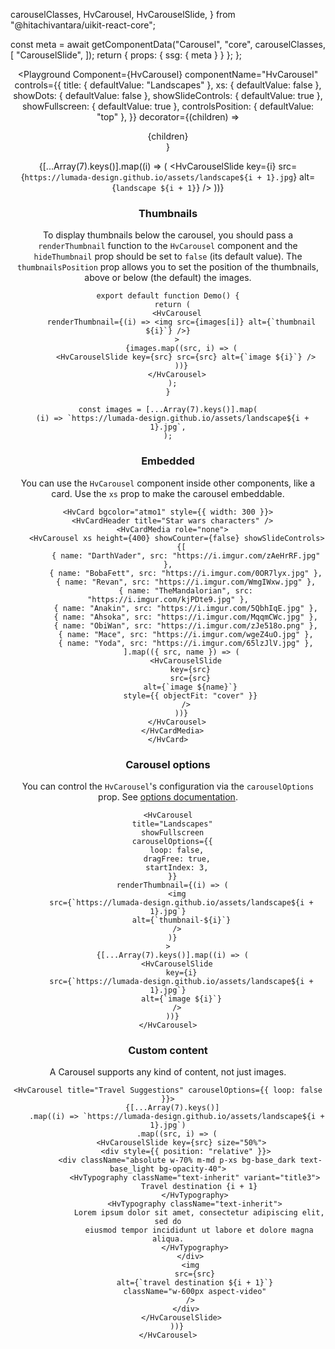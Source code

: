   carouselClasses,
  HvCarousel,
  HvCarouselSlide,
} from "@hitachivantara/uikit-react-core";



  const meta = await getComponentData("Carousel", "core", carouselClasses, [
    "CarouselSlide",
  ]);
  return { props: { ssg: { meta } } };
};

<Header />

<Playground
  Component={HvCarousel}
  componentName="HvCarousel"
  controls={{
    title: { defaultValue: "Landscapes" },
    xs: { defaultValue: false },
    showDots: { defaultValue: false },
    showSlideControls: { defaultValue: true },
    showFullscreen: { defaultValue: true },
    controlsPosition: { defaultValue: "top" },
  }}
  decorator={(children) => <div className="overflow">{children}</div>}
>
  {[...Array(7).keys()].map((i) => (
    <HvCarouselSlide
      key={i}
      src={`https://lumada-design.github.io/assets/landscape${i + 1}.jpg`}
      alt={`landscape ${i + 1}`}
    />
  ))}
</Playground>

### Thumbnails

To display thumbnails below the carousel, you should pass a `renderThumbnail` function to the `HvCarousel` component and the `hideThumbnail` prop should be set to `false` (its default value).
The `thumbnailsPosition` prop allows you to set the position of the thumbnails, above or below (the default) the images.

```tsx live
export default function Demo() {
  return (
    <HvCarousel
      renderThumbnail={(i) => <img src={images[i]} alt={`thumbnail ${i}`} />}
    >
      {images.map((src, i) => (
        <HvCarouselSlide key={src} src={src} alt={`image ${i}`} />
      ))}
    </HvCarousel>
  );
}

const images = [...Array(7).keys()].map(
  (i) => `https://lumada-design.github.io/assets/landscape${i + 1}.jpg`,
);
```

### Embedded

You can use the `HvCarousel` component inside other components, like a card. Use the `xs` prop to make the carousel embeddable.

```tsx live
<HvCard bgcolor="atmo1" style={{ width: 300 }}>
  <HvCardHeader title="Star wars characters" />
  <HvCardMedia role="none">
    <HvCarousel xs height={400} showCounter={false} showSlideControls>
      {[
        { name: "DarthVader", src: "https://i.imgur.com/zAeHrRF.jpg" },
        { name: "BobaFett", src: "https://i.imgur.com/0OR7lyx.jpg" },
        { name: "Revan", src: "https://i.imgur.com/WmgIWxw.jpg" },
        { name: "TheMandalorian", src: "https://i.imgur.com/kjPDte9.jpg" },
        { name: "Anakin", src: "https://i.imgur.com/5QbhIqE.jpg" },
        { name: "Ahsoka", src: "https://i.imgur.com/MqqmCWc.jpg" },
        { name: "ObiWan", src: "https://i.imgur.com/zJe518o.png" },
        { name: "Mace", src: "https://i.imgur.com/wgeZ4uO.jpg" },
        { name: "Yoda", src: "https://i.imgur.com/65lzJlV.jpg" },
      ].map(({ src, name }) => (
        <HvCarouselSlide
          key={src}
          src={src}
          alt={`image ${name}`}
          style={{ objectFit: "cover" }}
        />
      ))}
    </HvCarousel>
  </HvCardMedia>
</HvCard>
```

### Carousel options

You can control the `HvCarousel`'s configuration via the `carouselOptions` prop. See [options documentation](https://www.embla-carousel.com/api/options/).

```tsx live
<HvCarousel
  title="Landscapes"
  showFullscreen
  carouselOptions={{
    loop: false,
    dragFree: true,
    startIndex: 3,
  }}
  renderThumbnail={(i) => (
    <img
      src={`https://lumada-design.github.io/assets/landscape${i + 1}.jpg`}
      alt={`thumbnail-${i}`}
    />
  )}
>
  {[...Array(7).keys()].map((i) => (
    <HvCarouselSlide
      key={i}
      src={`https://lumada-design.github.io/assets/landscape${i + 1}.jpg`}
      alt={`image ${i}`}
    />
  ))}
</HvCarousel>
```

### Custom content

A Carousel supports any kind of content, not just images.

```tsx live
<HvCarousel title="Travel Suggestions" carouselOptions={{ loop: false }}>
  {[...Array(7).keys()]
    .map((i) => `https://lumada-design.github.io/assets/landscape${i + 1}.jpg`)
    .map((src, i) => (
      <HvCarouselSlide key={src} size="50%">
        <div style={{ position: "relative" }}>
          <div className="absolute w-70% m-md p-xs bg-base_dark text-base_light bg-opacity-40">
            <HvTypography className="text-inherit" variant="title3">
              Travel destination {i + 1}
            </HvTypography>
            <HvTypography className="text-inherit">
              Lorem ipsum dolor sit amet, consectetur adipiscing elit, sed do
              eiusmod tempor incididunt ut labore et dolore magna aliqua.
            </HvTypography>
          </div>
          <img
            src={src}
            alt={`travel destination ${i + 1}`}
            className="w-600px aspect-video"
          />
        </div>
      </HvCarouselSlide>
    ))}
</HvCarousel>
```
